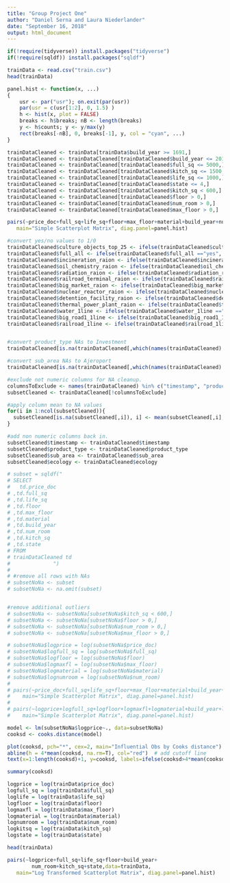```yaml
---
title: "Group Project One"
author: "Daniel Serna and Laura Niederlander"
date: "September 16, 2018"
output: html_document
---
```


```r
if(!require(tidyverse)) install.packages("tidyverse")
if(!require(sqldf)) install.packages("sqldf")
```
```r
trainData <- read.csv("train.csv")
head(trainData)
```

```r
panel.hist <- function(x, ...)
{
    usr <- par("usr"); on.exit(par(usr))
    par(usr = c(usr[1:2], 0, 1.5) )
    h <- hist(x, plot = FALSE)
    breaks <- h$breaks; nB <- length(breaks)
    y <- h$counts; y <- y/max(y)
    rect(breaks[-nB], 0, breaks[-1], y, col = "cyan", ...)
}
```

```r
trainDataCleaned <- trainData[trainData$build_year >= 1691,]
trainDataCleaned <- trainDataCleaned[trainDataCleaned$build_year <= 2018,]
trainDataCleaned <- trainDataCleaned[trainDataCleaned$full_sq <= 5000,]
trainDataCleaned <- trainDataCleaned[trainDataCleaned$kitch_sq <= 1500,]
trainDataCleaned <- trainDataCleaned[trainDataCleaned$life_sq <= 1000,]
trainDataCleaned <- trainDataCleaned[trainDataCleaned$state <= 4,]
trainDataCleaned <- trainDataCleaned[trainDataCleaned$kitch_sq < 600,]
trainDataCleaned <- trainDataCleaned[trainDataCleaned$floor > 0,]
trainDataCleaned <- trainDataCleaned[trainDataCleaned$num_room > 0,]
trainDataCleaned <- trainDataCleaned[trainDataCleaned$max_floor > 0,]
```

```r
pairs(~price_doc+full_sq+life_sq+floor+max_floor+material+build_year+num_room+kitch_sq+state,data=trainDataCleaned, 
   main="Simple Scatterplot Matrix", diag.panel=panel.hist)
```

```r

#convert yes/no values to 1/0
trainDataCleaned$culture_objects_top_25 <- ifelse(trainDataCleaned$culture_objects_top_25 =="yes", 1, 0)
trainDataCleaned$full_all <- ifelse(trainDataCleaned$full_all =="yes", 1, 0)
trainDataCleaned$incineration_raion <- ifelse(trainDataCleaned$incineration_raion =="yes", 1, 0)
trainDataCleaned$oil_chemistry_raion <- ifelse(trainDataCleaned$oil_chemistry_raion =="yes", 1, 0)
trainDataCleaned$radiation_raion <- ifelse(trainDataCleaned$radiation_raion =="yes", 1, 0)
trainDataCleaned$railroad_terminal_raion <- ifelse(trainDataCleaned$railroad_terminal_raion =="yes", 1, 0)
trainDataCleaned$big_market_raion <- ifelse(trainDataCleaned$big_market_raion =="yes", 1, 0)
trainDataCleaned$nuclear_reactor_raion <- ifelse(trainDataCleaned$nuclear_reactor_raion =="yes", 1, 0)
trainDataCleaned$detention_facility_raion <- ifelse(trainDataCleaned$detention_facility_raion =="yes", 1, 0)
trainDataCleaned$thermal_power_plant_raion <- ifelse(trainDataCleaned$thermal_power_plant_raion =="yes", 1, 0)
trainDataCleaned$water_1line <- ifelse(trainDataCleaned$water_1line =="yes", 1, 0)
trainDataCleaned$big_road1_1line <- ifelse(trainDataCleaned$big_road1_1line =="yes", 1, 0)
trainDataCleaned$railroad_1line <- ifelse(trainDataCleaned$railroad_1line =="yes", 1, 0)


#convert product_type NAs to Investment
trainDataCleaned[is.na(trainDataCleaned[,which(names(trainDataCleaned) == "product_type")]), which(names(trainDataCleaned) == "product_type")] <- "Investment"

#convert sub_area NAs to Ajeroport
trainDataCleaned[is.na(trainDataCleaned[,which(names(trainDataCleaned) == "sub_area")]), which(names(trainDataCleaned) == "sub_area")] <- "Ajeroport"

#exclude not numeric columns for NA cleanup.
columnsToExclude <- names(trainDataCleaned) %in% c("timestamp", "product_type", "sub_area", "ecology") 
subsetCleaned <- trainDataCleaned[!columnsToExclude]

#apply column mean to NA values 
for(i in 1:ncol(subsetCleaned)){
  subsetCleaned[is.na(subsetCleaned[,i]), i] <- mean(subsetCleaned[,i], na.rm = TRUE)
}

#add non numeric columns back in.
subsetCleaned$timestamp <- trainDataCleaned$timestamp
subsetCleaned$product_type <- trainDataCleaned$product_type
subsetCleaned$sub_area <- trainDataCleaned$sub_area
subsetCleaned$ecology <- trainDataCleaned$ecology

# subset = sqldf("
# SELECT
#   td.price_doc
# ,td.full_sq
# ,td.life_sq
# ,td.floor
# ,td.max_floor
# ,td.material
# ,td.build_year
# ,td.num_room
# ,td.kitch_sq
# ,td.state
# FROM
# trainDataCleaned td
#              ")
# 
# #remove all rows with NAs
# subsetNoNa <- subset
# subsetNoNa <- na.omit(subset)


#remove additional outliers
# subsetNoNa <- subsetNoNa[subsetNoNa$kitch_sq < 600,]
# subsetNoNa <- subsetNoNa[subsetNoNa$floor > 0,]
# subsetNoNa <- subsetNoNa[subsetNoNa$num_room > 0,]
# subsetNoNa <- subsetNoNa[subsetNoNa$max_floor > 0,]

# subsetNoNa$logprice = log(subsetNoNa$price_doc) 
# subsetNoNa$logfull_sq = log(subsetNoNa$full_sq)
# subsetNoNa$logfloor = log(subsetNoNa$floor)
# subsetNoNa$logmaxfl = log(subsetNoNa$max_floor)
# subsetNoNa$logmaterial = log(subsetNoNa$material)
# subsetNoNa$lognumroom = log(subsetNoNa$num_room)
# 
# pairs(~price_doc+full_sq+life_sq+floor+max_floor+material+build_year+num_room+kitch_sq+state,data=subsetNoNa, 
#    main="Simple Scatterplot Matrix", diag.panel=panel.hist)
# 
# pairs(~logprice+logfull_sq+logfloor+logmaxfl+logmaterial+build_year+lognumroom+logkitsq+state,data=subsetNoNa, 
#    main="Simple Scatterplot Matrix", diag.panel=panel.hist)

```

```r

model <- lm(subsetNoNa$logprice~., data=subsetNoNa)
cooksd <- cooks.distance(model)

plot(cooksd, pch="*", cex=2, main="Influential Obs by Cooks distance")  # plot cook's distance
abline(h = 4*mean(cooksd, na.rm=T), col="red")  # add cutoff line
text(x=1:length(cooksd)+1, y=cooksd, labels=ifelse(cooksd>4*mean(cooksd, na.rm=T),names(cooksd),""), col="red")  # add labels

summary(cooksd)

```

```r
logprice = log(trainData$price_doc) 
logfull_sq = log(trainData$full_sq)
loglife = log(trainData$life_sq)
logfloor = log(trainData$floor)
logmaxfl = log(trainData$max_floor)
logmaterial = log(trainData$material)
lognumroom = log(trainData$num_room)
logkitsq = log(trainData$kitch_sq)
logstate = log(trainData$state)

head(trainData)
```


```r

pairs(~logprice+full_sq+life_sq+floor+build_year+
        num_room+kitch_sq+state,data=trainData, 
   main="Log Transformed Scatterplot Matrix", diag.panel=panel.hist)

```



